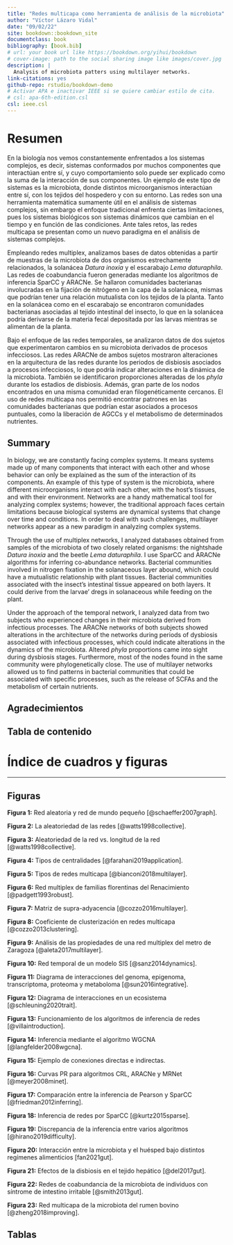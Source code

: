 ```yaml
--- 
title: "Redes multicapa como herramienta de análisis de la microbiota"
author: "Víctor Lázaro Vidal"
date: "09/02/22"
site: bookdown::bookdown_site
documentclass: book
bibliography: [book.bib]
# url: your book url like https://bookdown.org/yihui/bookdown
# cover-image: path to the social sharing image like images/cover.jpg
description: |
  Analysis of microbiota patters using multilayer networks.
link-citations: yes
github-repo: rstudio/bookdown-demo
# Activar APA e inactivar IEEE si se quiere cambiar estilo de cita.
# csl: apa-6th-edition.csl
csl: ieee.csl
---
```


# Resumen {-}

En la biología nos vemos constantemente enfrentados a los  sistemas complejos, es decir, sistemas conformados por muchos componentes que interactúan entre sí, y cuyo comportamiento solo puede ser explicado como la suma de la interacción de sus componentes. Un ejemplo de este tipo de sistemas es la microbiota, donde distintos microorganismos interactúan entre sí, con los tejidos del hospedero y con su entorno. Las redes son una herramienta matemática sumamente útil en el análisis de sistemas complejos, sin embargo el enfoque tradicional enfrenta ciertas limitaciones, pues los sistemas biológicos son sistemas dinámicos que cambian en el tiempo y en función de las condiciones. Ante tales retos, las redes multicapa se presentan como un nuevo paradigma en el análisis de sistemas complejos.
 
Empleando redes multiplex, analizamos bases de datos obtenidas a partir de muestras de la microbiota de dos organismos estrechamente relacionados, la solanácea *Datura inoxia* y el escarabajo *Lema daturaphila*. Las redes de coabundancia fueron generadas mediante los algoritmos de inferencia SparCC y ARACNe. Se hallaron comunidades bacterianas involucradas en la fijación de nitrógeno en la capa de la solanácea, mismas que podrían tener una relación mutualista con los tejidos de la planta. Tanto en la solanácea como en el escarabajo se encontraron comunidades bacterianas asociadas al tejido intestinal del insecto, lo que en la solanácea podría derivarse de la materia fecal depositada por las larvas mientras se alimentan de la planta.
 
Bajo el enfoque de las redes temporales, se analizaron datos de dos sujetos que experimentaron cambios en su microbiota derivados de procesos infecciosos. Las redes ARACNe de ambos sujetos mostraron alteraciones en la arquitectura de las redes durante los periodos de disbiosis asociados a procesos infecciosos, lo que podría indicar alteraciones en la dinámica de la microbiota. También se identificaron proporciones alteradas de los *phyla* durante los estadios de disbiosis. Además, gran parte de los nodos encontrados en una misma comunidad eran filogenéticamente cercanos. El uso de redes multicapa nos permitió encontrar patrones en las comunidades bacterianas que podrían estar asociados a procesos puntuales, como la liberación de AGCCs y el metabolismo de determinados nutrientes.

## Summary {-}

In biology, we are constantly facing complex systems. It means systems made up of many components that interact with each other and whose behavior can only be explained as the sum of the interaction of its components. An example of this type of system is the microbiota, where different microorganisms interact with each other, with the host's tissues, and with their environment. Networks are a handy mathematical tool for analyzing complex systems; however, the traditional approach faces certain limitations because biological systems are dynamical systems that change over time and conditions. In order to deal with such challenges, multilayer networks appear as a new paradigm in analyzing complex systems.

Through the use of multiplex networks, I analyzed databases obtained from samples of the microbiota of two closely related organisms: the nightshade *Datura inoxia* and the beetle *Lema daturaphila*. I use SparCC and ARACNe algorithms for inferring co-abundance networks. Bacterial communities involved in nitrogen fixation in the solanaceous layer abound, which could have a mutualistic relationship with plant tissues. Bacterial communities associated with the insect's intestinal tissue appeared on both layers. It could derive from the larvae' dregs in solanaceous while feeding on the plant.

Under the approach of the temporal network, I analyzed data from two subjects who experienced changes in their microbiota derived from infectious processes. The ARACNe networks of both subjects showed alterations in the architecture of the networks during periods of dysbiosis associated with infectious processes, which could indicate alterations in the dynamics of the microbiota. Altered *phyla* proportions came into sight during dysbiosis stages. Furthermore, most of the nodes found in the same community were phylogenetically close. The use of multilayer networks allowed us to find patterns in bacterial communities that could be associated with specific processes, such as the release of SCFAs and the metabolism of certain nutrients.

## Agradecimientos {-}
## Tabla de contenido {-}
# Índice de cuadros y figuras {-}

----

## Figuras {-}

**Figura 1:** Red aleatoria y red de mundo pequeño [@schaeffer2007graph].

**Figura 2:** La aleatoriedad de las redes [@watts1998collective].

**Figura 3:** Aleatoriedad de la red vs. longitud de la red [@watts1998collective].

**Figura 4:** Tipos de centralidades [@farahani2019application].

**Figura 5:** Tipos de redes multicapa [@bianconi2018multilayer].

**Figura 6:** Red multiplex de familias florentinas del Renacimiento [@padgett1993robust].

**Figura 7:** Matriz de supra-adyacencia [@cozzo2016multilayer].

**Figura 8:** Coeficiente de clusterización en redes multicapa [@cozzo2013clustering].

**Figura 9:** Análisis de las propiedades de una red multiplex del metro de Zaragoza [@aleta2017multilayer].

**Figura 10:** Red temporal de un modelo SIS [@sanz2014dynamics].

**Figura 11:** Diagrama de interacciones del genoma, epigenoma, transcriptoma, proteoma y metaboloma [@sun2016integrative].

**Figura 12:** Diagrama de interacciones en un ecosistema [@schleuning2020trait].

**Figura 13:** Funcionamiento de los algoritmos de inferencia de redes [@villaintroduction].

**Figura 14:** Inferencia mediante el algoritmo WGCNA [@langfelder2008wgcna].

**Figura 15:** Ejemplo de conexiones directas e indirectas.

**Figura 16:** Curvas PR para algoritmos CRL, ARACNe y MRNet [@meyer2008minet].

**Figura 17:** Comparación entre la inferencia de Pearson y SparCC [@friedman2012inferring].

**Figura 18:** Inferencia de redes por SparCC [@kurtz2015sparse].

**Figura 19:** Discrepancia de la inferencia entre varios algoritmos [@hirano2019difficulty].

**Figura 20:** Interacción entre la microbiota y el huésped bajo distintos regímenes alimenticios [fan2021gut].

**Figura 21:** Efectos de la disbiosis en el tejido hepático [@del2017gut].

**Figura 22:** Redes de coabundancia de la microbiota de individuos con síntrome de intestino irritable [@smith2013gut].

**Figura 23:** Red multicapa de la microbiota del rumen bovino [@zheng2018improving].

## Tablas {-}

